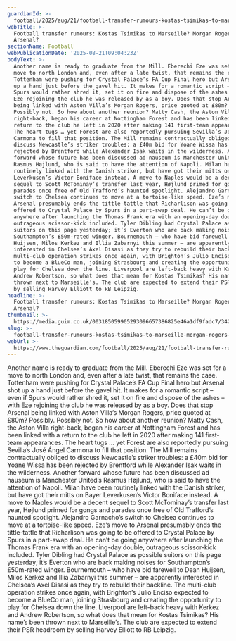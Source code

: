 ```yaml
---
guardianId: >-
  football/2025/aug/21/football-transfer-rumours-kostas-tsimikas-to-marseille-morgan-rogers-to-arsenal
webTitle: >-
  Football transfer rumours: Kostas Tsimikas to Marseille? Morgan Rogers to
  Arsenal?
sectionName: Football
webPublicationDate: '2025-08-21T09:04:23Z'
bodyText: >-
  Another name is ready to graduate from the Mill. Eberechi Eze was set for a
  move to north London and, even after a late twist, that remains the case.
  Tottenham were pushing for Crystal Palace’s FA Cup Final hero but Arsenal shot
  up a hand just before the gavel hit. It makes for a romantic script – even if
  Spurs would rather shred it, set it on fire and dispose of the ashes – with
  Eze rejoining the club he was released by as a boy. Does that stop Arsenal
  being linked with Aston Villa’s Morgan Rogers, price quoted at £80m? Possibly.
  Possibly not. So how about another reunion? Matty Cash, the Aston Villa
  right-back, began his career at Nottingham Forest and has been linked with a
  return to the club he left in 2020 after making 141 first-team appearances.
  The heart tugs … yet Forest are also reportedly pursuing Sevilla’s José Ángel
  Carmona to fill that position. The Mill remains contractually obliged to
  discuss Newcastle’s striker troubles: a £40m bid for Yoane Wissa has been
  rejected by Brentford while Alexander Isak waits in the wilderness. Another
  forward whose future has been discussed ad nauseum is Manchester United’s
  Rasmus Højlund, who is said to have the attention of Napoli. Milan have been
  routinely linked with the Danish striker, but have got their mitts on Bayer
  Leverkusen’s Victor Boniface instead. A move to Naples would be a decent
  sequel to Scott McTominay’s transfer last year, Højlund primed for gongs and
  parades once free of Old Trafford’s haunted spotlight. Alejandro Garnacho’s
  switch to Chelsea continues to move at a tortoise-like speed. Eze’s move to
  Arsenal presumably ends the tittle-tattle that Richarlison was going to be
  offered to Crystal Palace by Spurs in a part-swap deal. He can’t be going
  anywhere after launching the Thomas Frank era with an opening-day double,
  outrageous scissor-kick included. Tyler Dibling had Crystal Palace as possible
  suitors on this page yesterday; it’s Everton who are back making noises for
  Southampton’s £50m-rated winger. Bournemouth – who have bid farewell to Dean
  Huijsen, Milos Kerkez and Illia Zabarnyi this summer – are apparently
  interested in Chelsea’s Axel Disasi as they try to rebuild their backline. The
  multi-club operation strikes once again, with Brighton’s Julio Enciso expected
  to become a BlueCo man, joining Strasbourg and creating the opportunity to
  play for Chelsea down the line. Liverpool are left-back heavy with Kerkez and
  Andrew Robertson, so what does that mean for Kostas Tsimikas? His name’s been
  thrown next to Marseille’s. The club are expected to extend their PSR headroom
  by selling Harvey Elliott to RB Leipzig.
headline: >-
  Football transfer rumours: Kostas Tsimikas to Marseille? Morgan Rogers to
  Arsenal?
thumbnail: >-
  https://media.guim.co.uk/003185059905293096657386825e46a1df9fadc7/342_0_3897_3120/500.jpg
slug: >-
  football-transfer-rumours-kostas-tsimikas-to-marseille-morgan-rogers-to-arsenal
webUrl: >-
  https://www.theguardian.com/football/2025/aug/21/football-transfer-rumours-kostas-tsimikas-to-marseille-morgan-rogers-to-arsenal
---
```

Another name is ready to graduate from the Mill. Eberechi Eze was set for a move to north London and, even after a late twist, that remains the case. Tottenham were pushing for Crystal Palace’s FA Cup Final hero but Arsenal shot up a hand just before the gavel hit. It makes for a romantic script – even if Spurs would rather shred it, set it on fire and dispose of the ashes – with Eze rejoining the club he was released by as a boy. Does that stop Arsenal being linked with Aston Villa’s Morgan Rogers, price quoted at £80m? Possibly. Possibly not. So how about another reunion? Matty Cash, the Aston Villa right-back, began his career at Nottingham Forest and has been linked with a return to the club he left in 2020 after making 141 first-team appearances. The heart tugs … yet Forest are also reportedly pursuing Sevilla’s José Ángel Carmona to fill that position. The Mill remains contractually obliged to discuss Newcastle’s striker troubles: a £40m bid for Yoane Wissa has been rejected by Brentford while Alexander Isak waits in the wilderness. Another forward whose future has been discussed ad nauseum is Manchester United’s Rasmus Højlund, who is said to have the attention of Napoli. Milan have been routinely linked with the Danish striker, but have got their mitts on Bayer Leverkusen’s Victor Boniface instead. A move to Naples would be a decent sequel to Scott McTominay’s transfer last year, Højlund primed for gongs and parades once free of Old Trafford’s haunted spotlight. Alejandro Garnacho’s switch to Chelsea continues to move at a tortoise-like speed. Eze’s move to Arsenal presumably ends the tittle-tattle that Richarlison was going to be offered to Crystal Palace by Spurs in a part-swap deal. He can’t be going anywhere after launching the Thomas Frank era with an opening-day double, outrageous scissor-kick included. Tyler Dibling had Crystal Palace as possible suitors on this page yesterday; it’s Everton who are back making noises for Southampton’s £50m-rated winger. Bournemouth – who have bid farewell to Dean Huijsen, Milos Kerkez and Illia Zabarnyi this summer – are apparently interested in Chelsea’s Axel Disasi as they try to rebuild their backline. The multi-club operation strikes once again, with Brighton’s Julio Enciso expected to become a BlueCo man, joining Strasbourg and creating the opportunity to play for Chelsea down the line. Liverpool are left-back heavy with Kerkez and Andrew Robertson, so what does that mean for Kostas Tsimikas? His name’s been thrown next to Marseille’s. The club are expected to extend their PSR headroom by selling Harvey Elliott to RB Leipzig.
